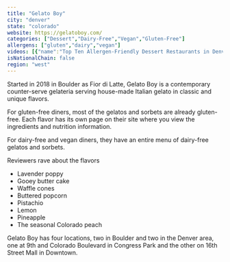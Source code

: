 ```yaml
---
title: "Gelato Boy"
city: "denver"
state: "colorado"
website: https://gelatoboy.com/
categories: ["Dessert","Dairy-Free","Vegan","Gluten-Free"]
allergens: ["gluten","dairy","vegan"]
videos: [{"name":"Top Ten Allergen-Friendly Dessert Restaurants in Denver, Colorado","url":"https://www.youtube.com/watch?v=Th-vTHuyUG0"}]
isNationalChain: false
region: "west"
---
```

Started in 2018 in Boulder as Fior di Latte, Gelato Boy is a contemporary counter-serve gelateria serving house-made Italian gelato in classic and unique flavors.

For gluten-free diners, most of the gelatos and sorbets are already gluten-free. Each flavor has its own page on their site where you view the ingredients and nutrition information.

For dairy-free and vegan diners, they have an entire menu of dairy-free gelatos and sorbets.

Reviewers rave about the flavors
* Lavender poppy
* Gooey butter cake
* Waffle cones
* Buttered popcorn
* Pistachio
* Lemon
* Pineapple
* The seasonal Colorado peach

Gelato Boy has four locations, two in Boulder and two in the Denver area, one at 9th and Colorado Boulevard in Congress Park and the other on 16th Street Mall in Downtown.
